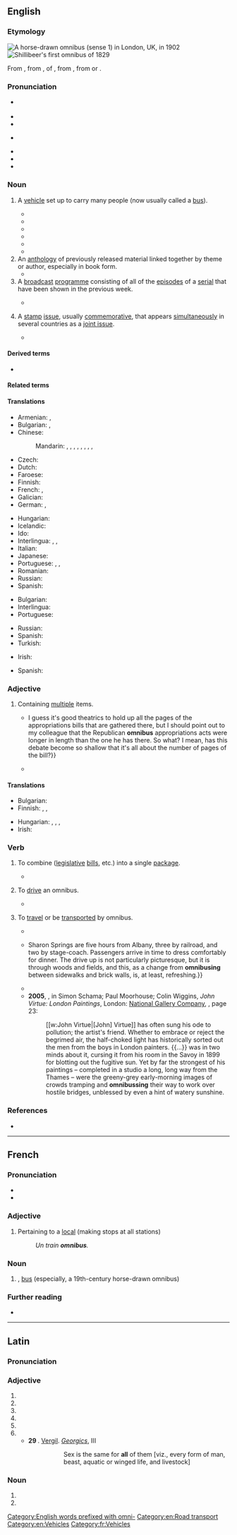 {{also|Omnibus|ómnibus}}
==English==
{{was wotd|2017|November|10}}
{{wikipedia}}

===Etymology===
{{root|en|ine-pro|*h₃ep-}}
[[File:First vehicle to cross Holborn Viaduct.png|thumb|A horse-drawn '''omnibus''' ''(sense 1)'' in [[London]], UK, in 1902]]
[[File:Shillibeer&#039;s first omnibus.png|thumb|Shillibeer&#039;s first '''omnibus''' of 1829]]

From {{der|en|fr|omnibus}}, from {{der|en|la|omnibus||for all}}, {{glossary|dative case|dative}} {{glossary|plural}} of {{m|la|omnis||all}}, from {{der|en|ine-pro|*h₃ep-ni-||working}}, from {{m|ine-pro|*h₃ep-||to work; to possess}} or {{m|ine-pro|*h₁op-||to work; to take}}.

===Pronunciation===
* {{a|RP|AU}} {{IPA|en|/ˈɒmnɪbəs/}}
* {{audio|en|en-uk-omnibus.ogg|Audio (RP)}}
* {{audio|en|en-au-omnibus.ogg|Audio (AU)}}
* {{a|GA}} {{IPA|en|/ˈɑmnɪbəs/}}
* {{audio|en|En-us-omnibus.ogg|Audio (GA)}}
* {{hyphenation|en|om|ni|bus}}
* {{rhymes|en|ɪbəs}}

===Noun===
{{en-noun|+|omnibusses|omnibi}} {{qualifier|the last form is nonstandard}}

# {{lb|en|dated}} A [[vehicle]] set up to carry many people (now usually called a [[bus]]).
#* {{quote-book|en|author=James Scott Walker|chapter=The Small Tunnel|title=An Accurate Description of the Liverpool and Manchester Rail-way, the Tunnel, the Bridges, and Other Works throughout the Line; an Account of the Opening of the Rail-way, and the Melancholy Incident which Occurred; a Short Memoir of the Late Right Hon. W[illia]m Huskisson, and Particulars of the Funeral Procession, &c. With a Map of the Line, and a View of the Bridge over Water Street, Manchester|edition=2nd|location=Liverpool|publisher=Printed & published by J. F. Cannell, 81, [[w:Lord Street, Liverpool|Lord-Street]]|year=1830|page=20|pageurl=https://books.google.com/books?id=niM4AQAAMAAJ&pg=PA20|oclc=39554339|passage=In front of the latter [coach-houses for railway carriages] is a handsome building, intended as offices for the clerks of the Company, coach-offices, and apartments for the reception and accomodation of passengers, who will be conveyed thither in '''omnibusses''' from Liverpool, and taking their respective places in the travelling carriages, will be ''let off'' down the inclined plane of the little Tunnel, to be hooked to the locomotives in the area, on the other side of the hill.}}
#* {{RQ:WBsnt IvryGt|chapter=Prologue|page=16|passage=Athelstan Arundel walked home all the way, foaming and raging. No '''omnibus''', cab, or conveyance ever built could contain a young man in such a rage. His mother lived at Pembridge Square, which is four good measured miles from Lincoln's Inn.}}
#* {{quote-book|en|author=E[dward] M[organ] Forster|authorlink=Edward Morgan Forster|chapter={{w|The Celestial Omnibus}}. [Chapter II.]|title=The Celestial Omnibus: And Other Stories|location=London|publisher={{w|Sidgwick & Jackson}}|year=1911|oclc=222065657|location2=London|publisher2=Sidgwick & Jackson Ltd. Adam Street, [[w:Adelphi, London|Adelphi]], W.C.|year2=1912|page2=61|pageurl2=https://archive.org/stream/cu31924013613306#page/n72/mode/1up/|oclc2=23715818|passage="Please," his voice quavered through the foul brown air, "Please, is that an '''omnibus'''?" / "'''Omnibus''' est," said the driver, without turning round.}}
#* {{quote-book|en|author=Virginia Woolf|authorlink=Virginia Woolf|chapter=XIII|title={{w|Night and Day}}|location=London|publisher=[[w:Duckworth Overlook|Duckworth and Company]]|date=20 October 1919|oclc=934871138|location2=New York, N.Y.|publisher2=[[w:Harcourt (publisher)|Harcourt, Brace and Company]]|year2=1920|page2=160|pageurl2=https://archive.org/stream/nightday00wool#page/160/mode/1up/|oclc2=492270719|passage=When he came back to his work after lunch he carried in his head a picture of the Strand, scatted with '''omnibuses''', and of the purple shapes of leaves pressed flat upon the gravel, as if his eyes had always been bent upon the ground.}}
#* {{quote-song|en|author=Michael Flanders|authorlink=Michael Flanders|authorlabel=no|title=A Transport of Delight|album={{w|At the Drop of a Hat}}|location=[New York, N.Y.?]|publisher={{w|Parlophone}}|date=2 May 1959|note=audio recording of a musical revue|oclc=220646045|id=PCSO 3001|passage='''Omnibus''', my friend Mr. [[w:Donald Swann|[Donald] Swann]] informs me, comes from the Latin ''omnibus'', meaning to or for by with or from everybody, which is a very good description. Well, this song is about a bus, it's wittily subtitled—I thought of this—'A Transport of Delight'.|brackets=on}}
#* {{quote-av|en|actor={{w|Rowan Atkinson}}|role=[[w:Edmund Blackadder#Ebenezer Blackadder (Victorian London)|Ebenezer Blackadder]]|title={{w|Blackadder's Christmas Carol}}|writer={{w|Richard Curtis}} and {{w|Ben Elton}}|location=London|publisher={{w|BBC}}|date=23 December 1988|oclc=795996742|passage={{w|Baldrick}}, I want you to take this [money] and go out, and buy a turkey so large you'd think its mother had been rogered by an '''omnibus'''.}}
# An [[anthology]] of previously released material linked together by theme or author, especially in book form.
#* {{quote-book|en|chapter=Summation: 2002|editor={{w|Gardner Dozois}}|title=The Year’s Best Science Fiction: Twentieth Annual Collection|location=New York, N.Y.|publisher=[[w:St. Martin's Press|St. Martin's Griffin]]|year=2003|page=xxvi|pageurl=https://books.google.com/books?id=qeZ6abT7OpsC&pg=PR26|isbn=978-0-312-30859-9|passage=[[w:Orb Publications|Orb]] published an '''omnibus''' by {{w|Hal Clement}}, ''Heavy Planet'', containing his novels ''{{w|Mission of Gravity}}'' and ''{{w|Star Light}}'', plus other related material, and an '''omnibus''' of three of [[w:James White (author)|James White]]'s "{{w|Sector General}}" novels, ''Alien Emergencies'', as well as a reissue of [[w:A. E. van Vogt|A[lfred] E[lton] [v]an Vogt]]'s ''{{w|The World of Null-A}}''.}}
# A [[broadcast#Noun|broadcast]] [[programme]] consisting of all of the [[episode]]s of a [[serial]] that have been shown in the previous week.
#: {{ux|en|The '''omnibus''' edition of ''The Archers'' is broadcast every Sunday morning at 11.00.}}
#* {{quote-book|en|author=Kim Newman|authorlink=Kim Newman|chapter=Introduction|title=Quatermass and the Pit|location=London|publisher={{w|Palgrave Macmillan}} on behalf of the {{w|British Film Institute}}|year=2014|page=7|pageurl=https://books.google.com/books?id=OW4dBQAAQBAJ&pg=PA7|isbn=978-1-84457-791-0|passage=In late 1959, well before he was required to adapt his six-part ''{{w|Quatermass and the Pit}}'' teleplay into a ninety-seven-minute film script, [[w:Nigel Kneale|[Nigel] Kneale]] supervised the editing of the BBC version into two feature-length episodes for a repeat broadcast. In 1989, he had another go at it, trimming the 207-minute serial into a 178-minute '''omnibus''' for release on video cassette, mostly losing comic relief.}}
# {{lb|en|philately}} A [[stamp#Noun|stamp]] [[issue#Noun|issue]], usually [[commemorative]], that appears [[simultaneously]] in several countries as a [[joint issue]].
#* {{quote-book|en|author=Agbenyega Adedze|chapter=Visualizing the Game: The Iconography of Football on African Postage Stamps|editors=Susann Baller, Giorgio Miescher, and Ciraj Rassool|title=Global Perspectives on Football in Africa: Visualising the Game|series=Sport in the Global Society: Contemporary Perspectives|location=Abingdon, Oxon.; New York, N.Y.|publisher={{w|Routledge}}|year=2013|page=163|pageurl=https://books.google.com/books?id=jW_fAQAAQBAJ&pg=PA163|isbn=978-0-415-57229-3|passage=[M]any of the African nations issuing the World Cup stamps have pandered to international collectors, with some stamps not even sold in the country of issue. These ‘'''omnibus'''’ stamps featured topics and individuals with no links to the issuing country. African stamps displaying [[w:The Walt Disney Company|Disney]] themes, [[w:Diana, Princess of Wales|Princess Diana]], {{w|Michael Jackson}} and {{w|Sylvester Stallone}} all belong to this category.}}

====Derived terms====
* {{l|en|bus}}

====Related terms====
{{prefixsee|en|omni-}}

====Translations====
{{trans-top|vehicle}}
* Armenian: {{t+|hy|օմնիբուս}}, {{t+|hy|հանրակառք}}
* Bulgarian: {{t+|bg|омнибус|m}}, {{t+|bg|автобус|m}}
* Chinese:
*: Mandarin: {{t+|cmn|公共汽車|sc=Hani}}, {{t+|cmn|公共汽车|tr=gōnggòng qìchē|sc=Hani}}, {{t+|cmn|巴士|tr=bāshì|sc=Hani}}, {{t+|cmn|公車|sc=Hani}}, {{t+|cmn|公车|tr=gōngchē|sc=Hani}} {{qualifier|Taiwan}}, {{t+|cmn|公交車|sc=Hani}}, {{t+|cmn|公交车|tr=gōngjiāochē|sc=Hani}} {{qualifier|mainland China}}, {{t+|cmn|公交|tr=gōngjiāo|sc=Hani}} {{qualifier|mainland China}}, {{t|cmn|公汽|tr=gōngqì|sc=Hani}} {{qualifier|mainland China}}
* Czech: {{t+|cs|autobus}}
* Dutch: {{t+|nl|bus}}
* Faroese: {{t+|fo|bussur|m}}
* Finnish: {{t+|fi|linja-auto}}
* French: {{t+|fr|omnibus|m}}, {{t+|fr|bus|m}}
* Galician: {{t|gl|ómnibus|m}}
* German: {{t+|de|Omnibus|m}}, {{t+|de|Bus|m}}
{{trans-mid}}
* Hungarian: {{t|hu|omnibusz}}
* Icelandic: {{t+|is|strætó|m}}
* Ido: {{t+|io|omnibuso}}
* Interlingua: {{t|ia|omnibus}}, {{t|ia|autobus}}, {{t|ia|bus}}
* Italian: {{t+|it|autobus|m}}
* Japanese: {{t-check|ja|乗合バス|tr=のりあいばす, noriaibasu|sc=Jpan}}
* Portuguese: {{t+|pt|ônibus|m}}, {{t+|pt|ónibus|m}}, {{t+|pt|autocarro}}
* Romanian: {{t+|ro|autobuz|n}}
* Russian: {{t+|ru|авто́бус|m}}
* Spanish: {{t+|es|autobús|m}}
{{trans-bottom}}

{{trans-top|anthology of previously released material}}
* Bulgarian: {{t+|bg|сбо́рник|m|sc=Cyrl}}
* Interlingua: {{t|ia|compilation}}
* Portuguese: {{t+|pt|compilação|f}}
{{trans-mid}}
* Russian: {{t+|ru|сбо́рник|m|sc=Cyrl}}
* Spanish: {{t+|es|compilación|f}}
* Turkish: {{t+|tr|seçmeler}}
{{trans-bottom}}

{{trans-top|broadcast programme}}
* Irish: {{t|ga|ollchlár|m}}
{{trans-mid}}
* Spanish: {{t|es|antología semanal|f}}
{{trans-bottom}}

===Adjective===
{{en-adj|-}}

# Containing [[multiple]] items.
#: {{ux|en|The legislature enacted an '''omnibus''' appropriations bill.}}
#* {{quote-journal|en|author=Mr. McGovern|title=Providing for Consideration of Conference Report on H[ouse] R[esolution] 3288, Consolidated Appropriations Act, 2010|journal=[[w:Congressional Record|Congressional Record: Proceedings and Debates of the 111th Congress, First Session]]|location=Washington, D.C.|publisher=[[w:United States Government Publishing Office|United States Government Printing Office]]|date=10 December 2009|volume=155, part 23|page=31014|pageurl=https://books.google.com/books?id=g-deqFKpXL0C&pg=PA31014|column=3|oclc=214992699|passage={{...}} I guess it's good theatrics to hold up all the pages of the appropriations bills that are gathered there, but I should point out to my colleague that the Republican '''omnibus''' appropriations acts were longer in length than the one he has there. So what? I mean, has this debate become so shallow that it's all about the number of pages of the bill?}}
#* {{quote-book|en|author=Linda H. Peterson|chapter=Introduction: Victorian Women’s Writing and Modern Literary Criticism|editor=Linda H. Peterson|title=The Cambridge Companion to Victorian Women’s Writing|location=Cambridge|publisher={{w|Cambridge University Press}}|year=2015|page=1|pageurl=https://books.google.com/books?id=_72TCgAAQBAJ&pg=PA1|isbn=978-1-107-06484-3|passage=In 1852, [[w:George Henry Lewes|G[eorge] H[enry] Lewes]] published an '''omnibus''' review of {{w|Charlotte Brontë}}'s ''{{w|Jane Eyre}}'', {{w|Elizabeth Gaskell}}'s ''{{w|Mary Barton}}'', {{w|George Sand}}'s ''oeuvre'', and the work of other nineteenth-century "lady novelists" in the ''[[w:The Westminster Review|Westminster Review]]''.}}

====Translations====
{{trans-top|containing multiple items}}
* Bulgarian: {{t+|bg|всеобхва́тен}}
* Finnish: {{t+|fi|kertaus}}, {{t+|fi|yhteenveto}}, {{t|fi|kaikki jaksot}}
{{trans-mid}}
* Hungarian: {{t+|hu|saláta|alt=saláta-}} {{q|used in {{m|hu|salátatörvény}}}}, {{t+|hu|vegyes}}, {{t+|hu|szerteágazó}}, {{t+|hu|sokféle}}
* Irish: {{t|ga|oll-}}
{{trans-bottom}}

===Verb===
{{en-verb|pres_3sg2=omnibusses|pres_ptc2=omnibussing|past2=omnibussed}}

# {{lb|en|transitive}} To combine ([[legislative]] [[bill#Noun|bills]], etc.) into a single [[package#Noun|package]].
#* {{quote-book|en|author=Denis Tilden Lynch|chapter=XXIII|title=[[w:William M. Tweed|“Boss” Tweed]]: The Story of a Grim Generation|location=New York, N.Y.|publisher={{w|Boni & Liveright}}|year=1927|oclc=745476367|newversion=reprinted|location2=New Brunswick, N.J.|publisher2={{w|Transaction Publishers}}|year2=2002|page2=283|pageurl2=https://books.google.com/books?id=ipAxruFk54AC&pg=PA283|isbn2=978-0-7658-0934-6|passage=In the tax levy measure were '''omnibused''' all appropriations for the maintenance of government for the fiscal year.}}
# {{lb|en|intransitive|dated}} To [[drive#Verb|drive]] an omnibus.
#* {{quote-book|en|author=A[braham] Oakey Hall|authorlink=A. Oakey Hall|chapter=Trot the Seventh.—A New York Omnibus has a Singular Fare on a Stormy Night, and what Came of It|title=Old Whitey’s Christmas Trot. A Story for the Holidays|location=New York, N.Y.|publisher=Published by [[w:Harper (publisher)|Harper & Brothers]], [[w:Pearl Street (Manhattan)|Pearl Street]], [[w:Franklin Square (Manhattan)|Franklin Square]]|year=1857|page=93|pageurl=https://books.google.com/books?id=S0jTAAAAMAAJ&pg=PA93|oclc=47176584|passage=I'm two shillings short of usual rainy-day fares, and not a passenger is out, I'm certain—least ways can I see him, if there was. It's nice business, '''omnibusing''' is—in summer time!}}
# {{lb|en|intransitive|dated}} To [[travel#Verb|travel]] or be [[transport#Verb|transported]] by omnibus.
#* {{quote-journal|en|author=“Observator” [pseudonym]|title=Liverpool and Manchester and Manchester and Leeds Railways|trans-title=letter|newspaper=Supplement to The Railway Times|location=London|publisher=Printed by John Thomas Norris, 137 and 138, [[w:Aldersgate#Aldersgate Street|Aldersgate street]], in the Parish of [[w:St Botolph's, Aldersgate|St. Botolph Without, Aldersgate]], in the City of London, and published by him at the ''Railway Times'' Office, No. 122, [[w:Fleet Street|Fleet-street]], (facing [[w:St Bride's Church|Saint Bride's Church]]), in the Parish of Saint Bride's, Fleet-street, [[Middlesex]]|date=12 February 1842|volume=V|issue=7, part II (number 215 from the start)|page=178|pageurl=https://books.google.com/books?id=CGI3AQAAMAAJ&pg=PA178|oclc=20387732|passage=[W]hat would not be the effect on the goods, and even on the passenger traffic, of the Grand Junction and London and Birmingham lines, if ''two miles'' of the rails were to-morrow taken up through the town of Birmingham, so that the first (good) had all to be ''carted'', and the second (passengers) had all to be '''''omnibused''''', over the breach! Yet, such is the present state of the communication at Manchester!}}
#* {{quote-book|en|author=N[athaniel] Parker Willis|authorlink=Nathaniel Parker Willis|chapter=[Letters from Watering-places.] Letter I.|title=Rural Letters and Other Records of Thought at Leisure, Written in the Intervals of More Hurried Literary Labor|location=Detroit, Mich.|publisher=Kerr, Doughty & Lapham|date=15 June 1848|year_published=1853|page=309|pageurl=https://books.google.com/books?id=mGw1AAAAMAAJ&pg=PA309|oclc=2699027|passage={{...}} Sharon Springs are five hours from Albany, three by railroad, and two by stage-coach. Passengers arrive in time to dress comfortably for dinner. The drive up is not particularly picturesque, but it is through woods and fields, and this, as a change from '''omnibusing''' between sidewalks and brick walls, is, at least, refreshing.}}
#* {{quote-book|en|author=W. Justin O'Driscoll|chapter=VI|title=A Memoir of {{w|Daniel Maclise}}, R.A.|location=London|publisher=[[w:Longman|Longmans, Green, and Co.]]|year=1871|page=68|pageurl=https://archive.org/stream/AMemoirOfDanielMacliseRA#page/n93/mode/1up/|oclc=223792465|passage=Two days I hired a carriage and showed them all distant places, such as Bois de Boulogne, Longchamps, Champ de Mars, Invalides, and some of the outer boulevards, Gobelins, Père La Chaise, Jardin de Plantes; but generally we '''omnibussed''' it, and for a few sous each you can get any distance along and athwart the city.}}
#* '''2005''', {{w|Simon Schama}}, in Simon Schama; Paul Moorhouse; Colin Wiggins, ''John Virtue: London Paintings'', London: [[w:National Gallery, London|National Gallery Company]], <small>{{ISBN|978-1-85709-385-8}}</small>, page 23:
#*: [[w:John Virtue|[John] Virtue]] has often sung his ode to pollution; the artist's friend. Whether to embrace or reject the begrimed air, the half-choked light has historically sorted out the men from the boys in London painters. {{...}} {{w|Claude Monet}} was in two minds about it, cursing it from his room in the Savoy in 1899 for blotting out the fugitive sun. Yet by far the strongest of his paintings&nbsp;– completed in a studio a long, long way from the Thames&nbsp;– were the greeny-grey early-morning images of crowds tramping and '''omnibussing''' their way to work over hostile bridges, unblessed by even a hint of watery sunshine.

===References===
* {{R:Etymonline}}

[[Category:English words prefixed with omni-]]
[[Category:en:Road transport]]
[[Category:en:Vehicles]]

----

==French==

===Pronunciation===
* {{fr-IPA|o_mnibuss}}
* {{audio|fr|Fr-omnibus.ogg|Audio}}

===Adjective===
{{fr-adj|inv=yes}}

# {{lb|fr|rail transport|of a train}} Pertaining to a [[local]] (making stops at all stations)
#: ''Un train '''omnibus'''.''

===Noun===
{{fr-noun|m|omnibus}}

# {{lb|fr|dated}} {{l|en|omnibus}}, [[bus]] (especially, a 19th-century horse-drawn omnibus)

===Further reading===
* {{R:TLFi}}

[[Category:fr:Vehicles]]

----

==Latin==

===Pronunciation===
{{la-IPA}}

===Adjective===
{{la-adj-form|omnibus}}

# {{inflection of|la|omnis||dat|m|p}}
# {{inflection of|la|omnis||dat|f|p}}
# {{inflection of|la|omnis||dat|n|p}}
# {{inflection of|la|omnis||abl|m|p}}
# {{inflection of|la|omnis||abl|f|p}}
# {{inflection of|la|omnis||abl|n|p}}
#* '''29 {{smallcaps|bc}}'''. [[w:Vergil|Vergil]]. ''[[w:Georgics|Georgics]]'', III
#*: {{smallcaps|amor '''omnibvs''' idem}}
#*:: Sex is the same for '''all''' of them [viz., every form of man, beast, aquatic or winged life, and livestock]

===Noun===
{{la-noun-form|omnibus|g=n-p}}

# {{inflection of|la|omnia||dat}}
# {{inflection of|la|omnia||abl}}